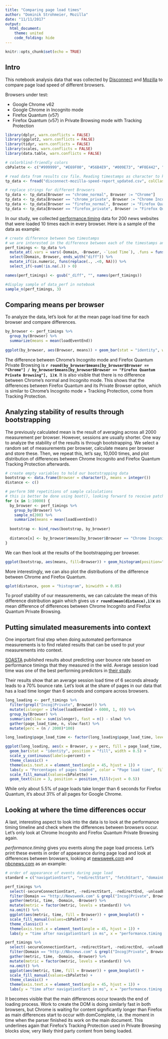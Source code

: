 ```yaml
---
title: "Comparing page load times"
author: "Dominik Strohmeier, Mozilla"
date: "11/11/2017"
output:
  html_document:
    theme: united
    code_folding: hide
---
```


```r
knitr::opts_chunk$set(echo = TRUE)
```

## Intro

This notebook analysis data that was collected by [Disconnect](https://disconnect.me/) and [Mozilla](https://www.mozilla.org/en-US/) to compare page load speed of different browsers.

Browsers under test:

* Google Chrome v62
* Google Chrome in Incognito mode
* Firefox Quantum (v57)
* Firefox Quantum (v57) in Private Browsing mode with Tracking Protection

```r
library(dplyr, warn.conflicts = FALSE)
library(ggplot2, warn.conflicts = FALSE)
library(tidyr, warn.conflicts = FALSE)
library(scales, warn.conflicts = FALSE)
library(data.table, warn.conflicts = FALSE)

# colorblind-friendly colors
cbPalette <- c("#999999", "#E69F00", "#56B4E9", "#009E73", "#F0E442", "#0072B2", "#D55E00", "#CC79A7")

# read data from results csv file. Reading timestamps as character to keep it readible.
tp_data <- fread("disconnect-mozilla-speed-report_updated.csv", colClasses = list(character=3:25))

# replace strings for different Browsers
tp_data <- tp_data[Browser == "chrome_normal", Browser := "Chrome"]
tp_data <- tp_data[Browser == "chrome_private", Browser := "Chrome Incognito"]
tp_data <- tp_data[Browser == "firefox_normal", Browser := "Firefox Quantum"]
tp_data <- tp_data[Browser == "firefox_private", Browser := "Firefox Quantum Private Browsing"]
```

In our study, we collected [performance.timing](https://developer.mozilla.org/en-US/docs/Web/API/PerformanceTiming) data for 200 news websites that were loaded 10 times each in every browser. Here is a sample of the data as example:

```r
# create difference between two timestamps
# we are interested in the difference between each of the timestamps and navigationStart
perf_timings <- tp_data %>% 
  mutate_at(.vars = vars(-Domain, -Browser, -`Load Time`), .funs = funs(diff = as.numeric(.)-as.numeric(navigationStart))) %>% 
  select(Domain, Browser, ends_with("diff")) %>% 
  mutate_if(is.numeric, funs(replace(., .<0, NA))) %>% 
  select_if(~sum(!is.na(.)) > 0)

names(perf_timings) <- gsub("_diff", "", names(perf_timings))

#display sample of data_perf in notebook
sample_n(perf_timings, 3)
```


## Comparing means per browser

To analyze the data, let's look for at the mean page load time for each browser and compare differences.

```r

by_browser <- perf_timings %>% 
  group_by(Browser) %>% 
  summarize(means = mean(loadEventEnd))
  
ggplot(by_browser, aes(Browser, means)) + geom_bar(stat = "identity", width = 0.5) + scale_fill_manual(values=cbPalette)

```

The difference between Chrome's Incognito mode and Firefox Quantum Private Browsing is **`r round(by_browser$means[by_browser$Browser == "Chrome"] / by_browser$means[by_browser$Browser == "Firefox Quantum Private Browsing"], 1)`x**. It is also visible that there is no difference between Chrome's normal and Incognito mode. This shows that the differences between Firefox Quantum and its Private Browser option, which is similar to Chrome's Incognito mode + Tracking Protection, come from Tracking Protection.

## Analyzing stability of results through bootstrapping

The previously calculated mean is the result of averaging across all 2000 measurement per browser. However, sessions are usually shorter. One way to analyze the stability of the results is through bootstrapping. We select a random set of measurements per browser, calculate means per browser and store these. Then, we repeat this, let's say, 10,000 times, and plot distribution of differences between Chrome Incognito and Firefox Quantum Tracking Protection afterwards.

```r
# create empty variables to hold our bootstrapping data
bootstrap <- data.frame(Browser = character(), means = integer())
distance <- c()

# perform 500 repetitions of sample calculations
# this is better be done using boot(), looking forward to receive patches
for (x in 1:10000) {
  by_browser <- perf_timings %>% 
    group_by(Browser) %>% 
    sample_n(200) %>% 
    summarize(means = mean(loadEventEnd))
  
  bootstrap <- bind_rows(bootstrap, by_browser)
  
  distance[x] <- by_browser$means[by_browser$Browser == "Chrome Incognito"] / by_browser$means[by_browser$Browser == "Firefox Quantum Private Browsing"]
}
```

We can then look at the results of the bootstrapping per browser.

```r
ggplot(bootstrap, aes(means, fill=Browser)) + geom_histogram(position="identity", alpha = 0.7, binwidth = 100) + scale_fill_manual(values=cbPalette)
```

More interestingly, we can also plot the distributions of the difference between Chrome and Firefox Quantum.

```r
qplot(distance, geom = "histogram", binwidth = 0.05)
```

To proof stability of our measurements, we can calculate the mean of this difference distribution again which gives us **`r round(mean(distance),1)`x** as mean difference of differences between Chrome Incognito and Firefox Quantum Private Browsing.

## Putting simulated measurements into context
One important final step when doing automated performance measurements is to find related results that can be used to put your measurements into context. 

[SOASTA](www.soasta.com) published results about predicting user bounce rate based on performance timings that they measured in the wild. Average session load time was one of the best performing predictors in [their study](https://www.slideshare.net/tammyeverts/using-machine-learning-to-determine-drivers-of-bounce-and-conversion-66319405).

Their results show that an average session load time of 6 seconds already leads to a 70% bounce rate. Let's look at the share of pages in our data that has a load time longer than 6 seconds and compare across browsers.

```r
long_loading <- perf_timings %>% 
  filter(grepl("Incog|Private", Browser)) %>% 
  mutate(islonger = ifelse(loadEventEnd > 6000, 1, 0)) %>% 
  group_by(Browser) %>% 
  summarize(slow = sum(islonger), fast = n() - slow) %>% 
  gather(page_load_time, n, slow:fast) %>% 
  mutate(perc = (n / 2000)*100)

long_loading$page_load_time <- factor(long_loading$page_load_time, levels=c("fast", "slow"), labels=c("within 6 sec", "longer than 6 sec"))

ggplot(long_loading, aes(x = Browser, y = perc, fill = page_load_time, label = perc)) + 
  geom_bar(stat = "identity", position = "fill", width = 0.5) + 
  scale_y_continuous(labels=percent) + 
  theme_classic() +
  theme(axis.text.x = element_text(angle = 45, hjust = 1)) +
  labs(y = "Percentages of pages loaded", color = "Page load time", fill = "Page load time") + 
  scale_fill_manual(values=cbPalette) +
  geom_text(size = 3, position = position_fill(vjust = 0.5))
```

While only about 5.5% of page loads take longer than 6 seconds for Firefox Quantum, it's about 31% of all pages for Google Chrome.

## Looking at where the time differences occur
A last, interesting aspect to look into the data is to look at the performance timing timeline and check where the differences between browsers occur. Let's only look at Chrome Incognito and Firefox Quantum Private Browsing again.

*performance.timing* gives you events along the page load process. Let's print these events in order of appearance during page load and look at differences between browsers, looking at [newsweek.com](http://Newsweek.com) and [nbcnews.com](http://Nbcnews.com) as an example:

```r
# order of appearance of events during page load
standard = c("navigationStart", "redirectStart", "fetchStart", "domainLookupStart", "domainLookupEnd", "connectStart", "connectEnd", "responseStart", "responseEnd", "domLoading", "domInteractive", "domContentLoadedEventStart", "domContentLoadedEventEnd", "domComplete", "loadEventStart", "loadEventEnd")

perf_timings %>%
  select(-secureConnectionStart, -redirectStart, -redirectEnd, -unloadEventEnd, -unloadEventStart) %>%
  filter(Domain == "http://Newsweek.com" & grepl("Incog|Private", Browser)) %>%
  gather(metric, time, -Domain, -Browser) %>%
  mutate(metric = factor(metric, levels = standard)) %>%
  na.omit() %>%
  ggplot(aes(metric, time, fill = Browser)) + geom_boxplot() +
  scale_fill_manual(values=cbPalette) +
  theme_classic() +
  theme(axis.text.x = element_text(angle = 45, hjust = 1)) +
  labs(y = "time after navigationStart in ms", x = "performance.timing events", title = "newsweek.com")

perf_timings %>%
  select(-secureConnectionStart, -redirectStart, -redirectEnd, -unloadEventEnd, -unloadEventStart) %>%
  filter(Domain == "http://Nbcnews.com" & grepl("Incog|Private", Browser)) %>%
  gather(metric, time, -Domain, -Browser) %>%
  mutate(metric = factor(metric, levels = standard)) %>%
  na.omit() %>%
  ggplot(aes(metric, time, fill = Browser)) + geom_boxplot() +
  scale_fill_manual(values=cbPalette) +
  theme_classic() +
  theme(axis.text.x = element_text(angle = 45, hjust = 1)) +
  labs(y = "time after navigationStart in ms", x = "performance.timing events", title = "nbcnews.com")
```

It becomes visible that the main differences occur towards the end of loading process. Work to create the DOM is doing similarly fast in both browsers, but Chrome is waiting for content significantly longer than Firefox as main differences start to occur with domComplete, i.e. the moment in time when the parser finished its work on the main document. This underlines again that Firefox's Tracking Protection used in Private Browsing blocks slow, very likely third party content from being loaded.
